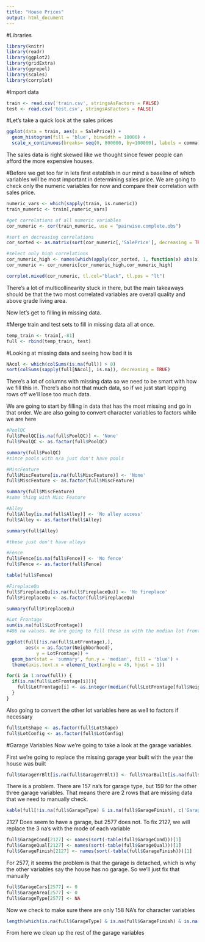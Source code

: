 ```yaml
---
title: "House Prices"
output: html_document
---
```


#Libraries
```r
library(knitr)
library(readr)
library(ggplot2)
library(gridExtra)
library(ggrepel)
library(scales)
library(corrplot)
```

#Import data
```r
train <- read.csv('train.csv', stringsAsFactors = FALSE)
test <- read.csv('test.csv', stringsAsFactors = FALSE)
```

#Let's take a quick look at the sales prices 
```r
ggplot(data = train, aes(x = SalePrice)) +
  geom_histogram(fill = 'blue', binwidth = 10000) +
  scale_x_continuous(breaks= seq(0, 800000, by=100000), labels = comma)

```
The sales data is right skewed like we thought since fewer people can afford the more expensive houses. 

#Before we get too far in lets first establish in our mind a baseline of which variables will be most important in determining sales price. We are going to check only the numeric variables for now and compare their correlation with sales price. 
```r
numeric_vars <- which(sapply(train, is.numeric))
train_numeric <- train[,numeric_vars]

#get correlations of all numeric variables
cor_numeric <- cor(train_numeric, use = "pairwise.complete.obs")

#sort on decreasing correlations
cor_sorted <- as.matrix(sort(cor_numeric[,'SalePrice'], decreasing = TRUE))

#select only high correlations
cor_numeric_high <- names(which(apply(cor_sorted, 1, function(x) abs(x)>0.5)))
cor_numeric <- cor_numeric[cor_numeric_high,cor_numeric_high]

corrplot.mixed(cor_numeric, tl.col="black", tl.pos = "lt")
```
There's a lot of multicollinearity stuck in there, but the main takeaways should be that the two most correlated variables are overall quality and above grade living area. 


Now let's get to filling in missing data.

#Merge train and test sets to fill in missing data all at once.
```r
temp_train <- train[,-81]
full <- rbind(temp_train, test)
```

#Looking at missing data and seeing how bad it is
```r
NAcol <- which(colSums(is.na(full)) > 0)
sort(colSums(sapply(full[NAcol], is.na)), decreasing = TRUE)
```
There's a lot of columns with missing data so we need to be smart with how we fill this in. There's also not that much data, so if we just start lopping rows off we'll lose too much data.

We are going to start by filling in data that has the most missing and go in that order. We are also going to convert character variables to factors while we are here

```r
#PoolQC
full$PoolQC[is.na(full$PoolQC)] <- 'None'
full$PoolQC <- as.factor(full$PoolQC)

summary(full$PoolQC)
#since pools with n/a just don't have pools
```

```r
#MiscFeature
full$MiscFeature[is.na(full$MiscFeature)] <- 'None'
full$MiscFeature <- as.factor(full$MiscFeature)

summary(full$MiscFeature)
#same thing with Misc Feature
```

```r
#Alley
full$Alley[is.na(full$Alley)] <- 'No alley access'
full$Alley <- as.factor(full$Alley)

summary(full$Alley)

#these just don't have alleys
```

```r
#Fence
full$Fence[is.na(full$Fence)] <- 'No fence'
full$Fence <- as.factor(full$Fence)

table(full$Fence)

```

```r
#FireplaceQu
full$FireplaceQu[is.na(full$FireplaceQu)] <- 'No fireplace'
full$FireplaceQu <- as.factor(full$FireplaceQu)

summary(full$FireplaceQu)
```

```r
#Lot Frontage
sum(is.na(full$LotFrontage))
#486 na values. We are going to fill these in with the median lot frontage values of the corresponding neighborhood

ggplot(full[!is.na(full$LotFrontage),], 
       aes(x = as.factor(Neighborhood), 
           y = LotFrontage)) +
  geom_bar(stat = 'summary', fun.y = 'median', fill = 'blue') +
  theme(axis.text.x = element_text(angle = 45, hjust = 1))

for(i in 1:nrow(full)) {
  if(is.na(full$LotFrontage[i])){
    full$LotFrontage[i] <- as.integer(median(full$LotFrontage[full$Neighborhood == full$Neighborhood[i]], na.rm = TRUE))
  }
}
```

Also going to convert the other lot variables here as well to factors if necessary
```r
full$LotShape <- as.factor(full$LotShape)
full$LotConfig <- as.factor(full$LotConfig)
```

#Garage Variables
Now we're going to take a look at the garage variables. 

First we're going to replace the missing garage year built with the year the house was built
```r
full$GarageYrBlt[is.na(full$GarageYrBlt)] <- full$YearBuilt[is.na(full$GarageYrBlt)]
```

There is a problem. There are 157 na's for garage type, but 159 for the other three garage variables. That means there are 2 rows that are missing data that we need to manually check.
```r
kable(full[!is.na(full$GarageType) & is.na(full$GarageFinish), c('GarageCars', 'GarageArea', 'GarageType', 'GarageCond', 'GarageQual', 'GarageFinish')])
```
2127 Does seem to have a garage, but 2577 does not. To fix 2127, we will replace the 3 na's with the mode of each variable

```r
full$GarageCond[2127] <- names(sort(-table(full$GarageCond)))[1]
full$GarageQual[2127] <- names(sort(-table(full$GarageQual)))[1]
full$GarageFinish[2127] <- names(sort(-table(full$GarageFinish)))[1]
```

For 2577, it seems the problem is that the garage is detached, which is why the other variables say the house has no garage. 
So we'll just fix that manually
```r
full$GarageCars[2577] <- 0
full$GarageArea[2577] <- 0
full$GarageType[2577] <- NA
```


Now we check to make sure there are only 158 NA's for character variables

```r
length(which(is.na(full$GarageType) & is.na(full$GarageFinish) & is.na(full$GarageCond) & is.na(full$GarageQual)))
```
From here we clean up the rest of the garage variables












#
```r


```